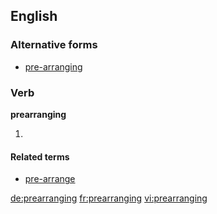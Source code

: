 ==English==

===Alternative forms===
* [[pre-arranging]]

===Verb===
'''prearranging'''

# {{present participle of|[[prearrange]]}}

====Related terms====
* [[pre-arrange]]

[[de:prearranging]]
[[fr:prearranging]]
[[vi:prearranging]]